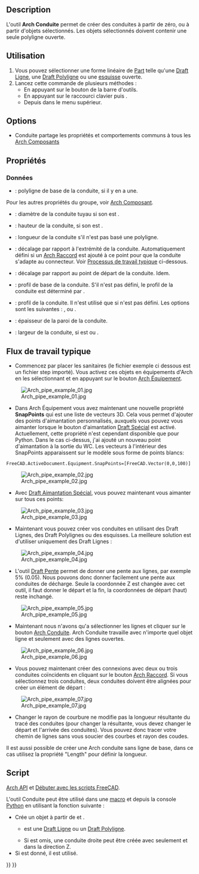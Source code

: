 <languages/>

{{Docnav/fr
|[[Arch_Window/fr|Fenêtre]]
|[[Arch_PipeConnector/fr|Raccord]]
|[[BIM_Workbench/fr|Atelier BIM]]
|IconL=Arch_Window.svg
|IconR=Arch_PipeConnector.svg
|IconC=Workbench_BIM.svg
}}

{{VeryImportantMessage|Cette commande fait partie de l'ensemble intégré de l'[[BIM_Workbench/fr|atelier BIM]] avec la V1.0<br>
Cette page a été mise à jour pour cette version.}}

{{GuiCommand/fr
|Name=Arch Pipe
|Name/fr=Arch Conduite
|MenuLocation=3D/BIM → Conduite
|Workbenches=[[BIM_Workbench/fr|BIM]]
|Shortcut={{KEY|P}} {{KEY|I}}
|Version=0.17
|SeeAlso=
}}

== Description == 

L'outil '''Arch Conduite''' permet de créer des conduites à partir de zéro, ou à partir d'objets sélectionnés. Les objets sélectionnés doivent contenir une seule polyligne ouverte.

<span id="Usage"></span>
== Utilisation ==

# Vous pouvez sélectionner une forme linéaire de [[Part_Workbench/fr|Part]] telle qu'une [[Draft_Line/fr|Draft Ligne]], une [[Draft_Wire|Draft Polyligne]] ou une [[Sketcher_NewSketch/fr|esquisse]] ouverte.
# Lancez cette commande de plusieurs méthodes :
#* En appuyant sur le bouton {{Button|[[Image:Arch_Pipe.svg|16px]] [[Arch_Pipe/fr|Conduite]]}} de la barre d'outils.
#* En appuyant sur le raccourci clavier {{KEY|P}} puis {{KEY|I}}.
#* Depuis {{MenuCommand|3D/BIM → Conduite}} dans le menu supérieur.

== Options ==

* Conduite partage les propriétés et comportements communs à tous les [[Arch_Component/fr|Arch Composants]]

<span id="Properties"></span>
== Propriétés ==

<span id="Data"></span>
===Données===

{{TitleProperty|Component}}

* {{PropertyData|Base|Link}} : polyligne de base de la conduite, si il y en a une.

Pour les autres propriétés du groupe, voir [[Arch_Component/fr#Propriétés|Arch Composant]].

{{TitleProperty|Pipe}}

* {{PropertyData|Diameter|Length}} : diamètre de la conduite tuyau si son {{PropertyData|Profile Type}} est {{Value|Circle}}.
* {{PropertyData|Height|Length}} : hauteur de la conduite, si son {{PropertyData|Profile Type}} est {{Value|Rectangle}}.
* {{PropertyData|Length|Length}} : longueur de la conduite s'il n'est pas basé une polyligne.
* {{PropertyData|Offset End|Length}} : décalage par rapport à l'extrémité de la conduite. Automatiquement défini si un [[Arch_PipeConnector/fr|Arch Raccord]] est ajouté à ce point pour que la conduite s'adapte au connecteur. Voir [[#Processus_de_travail_typique|Processus de travail typique]] ci-dessous.
* {{PropertyData|Offset Start|Length}} : décalage par rapport au point de départ de la conduite. Idem.
* {{PropertyData|Profile|Link}} : profil de base de la conduite. S'il n'est pas défini, le profil de la conduite est déterminé par {{PropertyData|Profile Type}}.
* {{PropertyData|Profile Type|Enumeration}} : profil de la conduite. Il n'est utilisé que si {{PropertyData|Profile}} n'est pas défini. Les options sont les suivantes : {{Value|Circle}}, {{Value|Square}} ou {{Value|Rectangle}}.
* {{PropertyData|Wall Thickness|Length}} : épaisseur de la paroi de la conduite.
* {{PropertyData|Width|Length}} : largeur de la conduite, si {{PropertyData|Profile Type}} est {{Value|Square}} ou {{Value|Rectangle}}.

<span id="Typical_workflow"></span>
== Flux de travail typique ==

* Commencez par placer les sanitaires (le fichier exemple ci dessous est un fichier step importé). Vous activez ces objets en équipements d'Arch en les sélectionnant et en appuyant sur le bouton [[Arch_Equipment/fr|Arch Équipement]].

[[Image:Arch_pipe_example_01.jpg]]

* Dans Arch Équipement vous avez maintenant une nouvelle propriété '''SnapPoints''' qui est une liste de vecteurs 3D. Cela vous permet d'ajouter des points d'aimantation personnalisés, auxquels vous pouvez vous aimanter lorsque le bouton d'aimantation [[Draft_Snap_Special/fr|Draft Spécial]] est activé. Actuellement, cette propriété n'est cependant disponible que pour Python. Dans le cas ci-dessus, j'ai ajouté un nouveau point d'aimantation à la sortie du WC. Les vecteurs à l'intérieur des SnapPoints apparaissent sur le modèle sous forme de points blancs:

 FreeCAD.ActiveDocument.Equipment.SnapPoints=[FreeCAD.Vector(0,0,100)]

[[Image:Arch_pipe_example_02.jpg]]

* Avec [[Draft_Snap_Special/fr|Draft Aimantation Spécial]], vous pouvez maintenant vous aimanter sur tous ces points:

[[Image:Arch_pipe_example_03.jpg]]

* Maintenant vous pouvez créer vos conduites en utilisant des Draft Lignes, des Draft Polylignes ou des esquisses. La meilleure solution est d'utiliser uniquement des Draft Lignes :

[[Image:Arch_pipe_example_04.jpg]]

* L'outil [[Draft_Slope/fr|Draft Pente]] permet de donner une pente aux lignes, par exemple 5% (0.05). Nous pouvons donc donner facilement une pente aux conduites de décharge. Seule la coordonnée Z est changée avec cet outil, il faut donner le départ et la fin, la coordonnées de départ (haut) reste inchangé.

[[Image:Arch_pipe_example_05.jpg]]

* Maintenant nous n'avons qu'a sélectionner les lignes et cliquer sur le bouton [[Arch_Pipe/fr|Arch Conduite]]. Arch Conduite travaille avec n'importe quel objet ligne et seulement avec des lignes ouvertes.

[[Image:Arch_pipe_example_06.jpg]]

* Vous pouvez maintenant créer des connexions avec deux ou trois conduites coïncidents en cliquant sur le bouton [[Arch_PipeConnector/fr|Arch Raccord]]. Si vous sélectionnez trois conduites, deux conduites doivent être alignées pour créer un élément de départ :

[[Image:Arch_pipe_example_07.jpg]]

* Changer le rayon de courbure ne modifie pas la longueur résultante du tracé des conduites (pour changer la résultante, vous devez changer le départ et l'arrivée des conduites). Vous pouvez donc tracer votre chemin de lignes sans vous soucier des courbes et rayon des coudes.

Il est aussi possible de créer une Arch conduite sans ligne de base, dans ce cas utilisez la propriété "Length" pour définir la longueur.

<span id="Scripting"></span>
== Script ==

{{Emphasis|Voir aussi :}} [[Arch_API/fr|Arch API]] et [[FreeCAD_Scripting_Basics/fr|Débuter avec les scripts FreeCAD]].

L'outil Conduite peut être utilisé dans une [[Macros/fr|macro]] et depuis la console [[Python/fr|Python]] en utilisant la fonction suivante :

{{Code|code=
pipe = makePipe(baseobj=None, diameter=0, length=0, placement=None, name="Pipe")
}}

* Crée un objet {{incode|pipe}} à partir de {{incode|baseobj}} et {{incode|diameter}}.
** {{incode|baseobj}} est une [[Draft_Line/fr|Draft Ligne]] ou un [[Draft_Wire/fr|Draft Polyligne]].
** Si {{incode|baseobj}} est omis, une conduite droite peut être créée avec seulement {{incode|diameter}} et {{incode|length}} dans la direction Z.
* Si {{incode|placement}} est donné, il est utilisé.

{{Code|code=
import Draft, Arch

p1 = FreeCAD.Vector(1000, 0, 0)
p2 = FreeCAD.Vector(2500, 200, 0)
p3 = FreeCAD.Vector(3100, 1000, 0)
p4 = FreeCAD.Vector(3500, 500, 0)
line = Draft.make_wire([p1, p2, p3, p4])

pipe = Arch.makePipe(line, 200)
FreeCAD.ActiveDocument.recompute()

pipe2 = Arch.makePipe(diameter=120, length=3000)
FreeCAD.ActiveDocument.recompute()
}}


{{Docnav/fr
|[[Arch_Window/fr|Fenêtre]]
|[[Arch_PipeConnector/fr|Raccord]]
|[[BIM_Workbench/fr|Atelier BIM]]
|IconL=Arch_Window.svg
|IconR=Arch_PipeConnector.svg
|IconC=Workbench_BIM.svg
}}

{{BIM_Tools_navi{{#translation:}}}}
{{Userdocnavi{{#translation:}}}}
